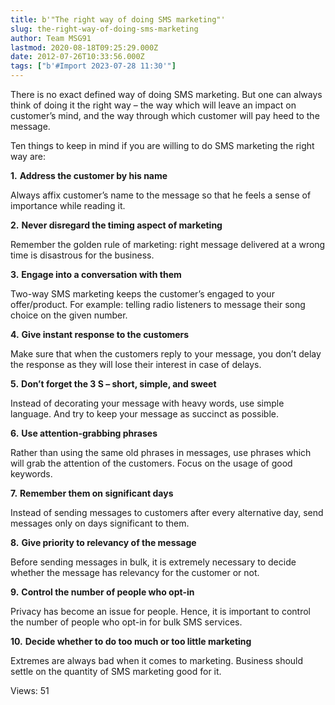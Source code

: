 ```yaml
---
title: b'"The right way of doing SMS marketing"'
slug: the-right-way-of-doing-sms-marketing
author: Team MSG91
lastmod: 2020-08-18T09:25:29.000Z
date: 2012-07-26T10:33:56.000Z
tags: ["b'#Import 2023-07-28 11:30'"]
---
```


There is no exact defined way of doing SMS marketing. But one can always think of doing it the right way – the way which will leave an impact on customer’s mind, and the way through which customer will pay heed to the message.


Ten things to keep in mind if you are willing to do SMS marketing the right way are:


**1.** **Address the customer by his name**


Always affix customer’s name to the message so that he feels a sense of importance while reading it.


**2.** **Never disregard the timing aspect of marketing**


Remember the golden rule of marketing: right message delivered at a wrong time is disastrous for the business.


**3.** **Engage into a conversation with them**


Two-way SMS marketing keeps the customer’s engaged to your offer/product. For example: telling radio listeners to message their song choice on the given number.


**4.** **Give instant response to the customers**


Make sure that when the customers reply to your message, you don’t delay the response as they will lose their interest in case of delays.


**5.** **Don’t forget the 3 S – short, simple, and sweet**


Instead of decorating your message with heavy words, use simple language. And try to keep your message as succinct as possible.


**6.** **Use attention-grabbing phrases**


Rather than using the same old phrases in messages, use phrases which will grab the attention of the customers. Focus on the usage of good keywords.


**7.** **Remember them on significant days**


Instead of sending messages to customers after every alternative day, send messages only on days significant to them.


**8.** **Give priority to relevancy of the message**


Before sending messages in bulk, it is extremely necessary to decide whether the message has relevancy for the customer or not.


**9.** **Control the number of people who opt-in**


Privacy has become an issue for people. Hence, it is important to control the number of people who opt-in for bulk SMS services.


**10.** **Decide whether to do too much or too little marketing**


Extremes are always bad when it comes to marketing. Business should settle on the quantity of SMS marketing good for it.



 Views: 51




